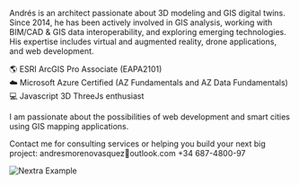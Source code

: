 
<head>
  <title>Portfolio | AndrésMoreno</title>
</head>

Andrés is an architect passionate about 3D modeling and GIS digital twins.
Since 2014, he has been actively involved in GIS analysis, working with BIM/CAD & GIS data interoperability, and exploring emerging technologies. His expertise includes virtual and augmented reality, drone applications, and web development.

🌎 ESRI ArcGIS Pro Associate (EAPA2101)<br/>
☁️ Microsoft Azure Certified (AZ Fundamentals and AZ Data Fundamentals)<br/>
💻 Javascript 3D ThreeJs enthusiast<br/>

I am passionate about the possibilities of web development and smart cities using GIS mapping applications.

Contact me for consulting services or helping you build your next big project: andresmorenovasquez📧outlook.com +34 687-4800-97

<Bleed>![Nextra Example](../public/mockup1.png)</Bleed>
